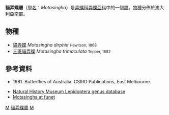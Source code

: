 {{NoteTA
|G1=Butterfly
}}
{{Automatic Taxobox
| taxon = Motasingha
| authority = Watson, 1893
| image = Motasingha dirphia2.JPG
| image_caption = [[貓弄蝶|貓弄蝶]]<br />''Motasingha dirphia''
| type_species = [[貓弄蝶|貓弄蝶]]<br />''Hesperilla dirphia''
| type_species_authority = Hewitson, 1868
| subdivision_ranks = [[物種|物種]]
| subdivision = 共2種，詳見正文。
| synonyms =
}}

'''貓弄蝶屬'''（[[學名|學名]]：''Motasingha''）是[[弄蝶科|弄蝶科]][[弄蝶亞科|弄蝶亞科]]中的一個[[屬|屬]]。[[物種|物種]]分佈於澳大利亞南部。

== 物種 ==
* [[貓弄蝶|貓弄蝶]] ''Motasingha dirphia'' <small>Hewitson, 1868</small>
* [[三斑貓弄蝶|三斑貓弄蝶]] ''Motasingha trimaculata'' <small>Tepper, 1882</small>

== 參考資料 ==
{{reflist}}
* {{aut|Common IFB, and Waterhouse DF.}} 1981. Butterflies of Australia. CSIRO Publications, East Melbourne.
*[http://www.nhm.ac.uk/jdsml/research-curation/projects/butmoth/GenusList3.dsml?searchPageURL=index.dsml&SUPERFAMIL=&FAMILYqtype=starts+with&FAMILY=hesperiidae&SUBFAMILYqtype=starts+with&SUBFAMILY=&TRIBEqtype=starts+with&TRIBE=&SUBTRIBEqtype=starts+with&SUBTRIBE=&GENUSqtype=starts+with&GENUS=&AUTHORqtype=starts+with&AUTHOR=&YEARqtype=equals&YEAR=&sort=GENUS Natural History Museum Lepidoptera genus database] {{Wayback|url=http://www.nhm.ac.uk/jdsml/research-curation/projects/butmoth/GenusList3.dsml?searchPageURL=index.dsml&SUPERFAMIL=&FAMILYqtype=starts+with&FAMILY=hesperiidae&SUBFAMILYqtype=starts+with&SUBFAMILY=&TRIBEqtype=starts+with&TRIBE=&SUBTRIBEqtype=starts+with&SUBTRIBE=&GENUSqtype=starts+with&GENUS=&AUTHORqtype=starts+with&AUTHOR=&YEARqtype=equals&YEAR=&sort=GENUS |date=20080124093410 }}
*[http://www.funet.fi/pub/sci/bio/life/insecta/lepidoptera/ditrysia/hesperioidea/hesperiidae/trapezitinae/motasingha/index.html Motasingha at funet] {{Wayback|url=http://www.funet.fi/pub/sci/bio/life/insecta/lepidoptera/ditrysia/hesperioidea/hesperiidae/trapezitinae/motasingha/index.html |date=20080630073605 }}

{{Commons category|Motasingha}}
{{taxonbar}}
[[Category:_1893年描述的分类群|M]]
[[Category:貓弄蝶屬|]]
[[Category:梯弄蝶亞科|M]]